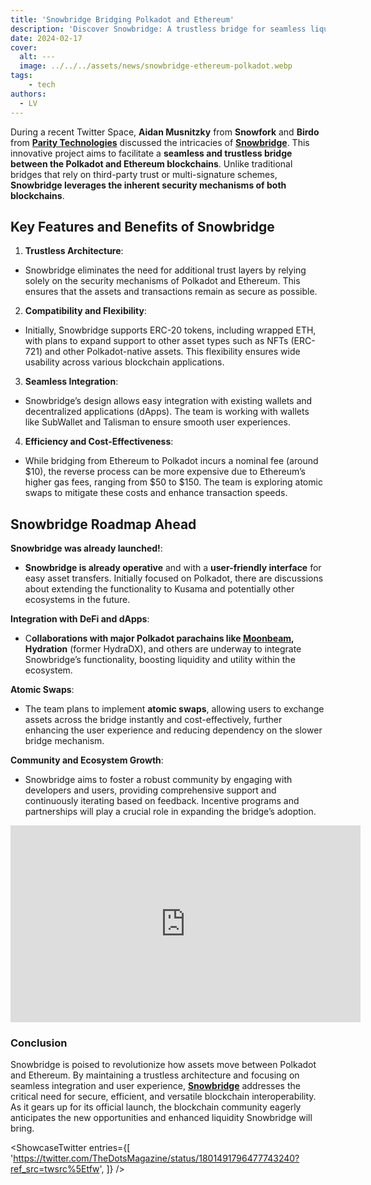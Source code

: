 ```yaml
---
title: 'Snowbridge Bridging Polkadot and Ethereum'
description: 'Discover Snowbridge: A trustless bridge for seamless liquidity between Polkadot and Ethereum.'
date: 2024-02-17
cover:
  alt: ---
  image: ../../../assets/news/snowbridge-ethereum-polkadot.webp
tags: 
    - tech
authors:
  - LV
---
```



During a recent Twitter Space, **Aidan Musnitzky** from **Snowfork** and **Birdo** from **[Parity Technologies](https://dablock.com/ecosystem/parity-technologies/)** discussed the intricacies of [**Snowbridge**](https://dablock.com/dapps/snowbridge/). This innovative project aims to facilitate a **seamless and trustless bridge between the Polkadot and Ethereum blockchains**. Unlike traditional bridges that rely on third-party trust or multi-signature schemes, **Snowbridge leverages the inherent security mechanisms of both blockchains**.

Key Features and Benefits of Snowbridge
---------------------------------------

1. **Trustless Architecture**: 
  - Snowbridge eliminates the need for additional trust layers by relying solely on the security mechanisms of Polkadot and Ethereum. This ensures that the assets and transactions remain as secure as possible.
2. **Compatibility and Flexibility**: 
  - Initially, Snowbridge supports ERC-20 tokens, including wrapped ETH, with plans to expand support to other asset types such as NFTs (ERC-721) and other Polkadot-native assets. This flexibility ensures wide usability across various blockchain applications.
3. **Seamless Integration**: 
  - Snowbridge’s design allows easy integration with existing wallets and decentralized applications (dApps). The team is working with wallets like SubWallet and Talisman to ensure smooth user experiences.
4. **Efficiency and Cost-Effectiveness**: 
  - While bridging from Ethereum to Polkadot incurs a nominal fee (around $10), the reverse process can be more expensive due to Ethereum’s higher gas fees, ranging from $50 to $150. The team is exploring atomic swaps to mitigate these costs and enhance transaction speeds.

Snowbridge Roadmap Ahead
------------------------

**Snowbridge was already launched!**:

- **Snowbridge is already operative** and with a **user-friendly interface** for easy asset transfers. Initially focused on Polkadot, there are discussions about extending the functionality to Kusama and potentially other ecosystems in the future.

**Integration with DeFi and dApps**:

- C**ollaborations with major Polkadot parachains like [Moonbeam](https://dablock.com/dapps/moonbeam-network/), Hydration** (former HydraDX), and others are underway to integrate Snowbridge’s functionality, boosting liquidity and utility within the ecosystem.

**Atomic Swaps**:

- The team plans to implement **atomic swaps**, allowing users to exchange assets across the bridge instantly and cost-effectively, further enhancing the user experience and reducing dependency on the slower bridge mechanism.

**Community and Ecosystem Growth**:

- Snowbridge aims to foster a robust community by engaging with developers and users, providing comprehensive support and continuously iterating based on feedback. Incentive programs and partnerships will play a crucial role in expanding the bridge’s adoption.

<iframe allowfullscreen="allowfullscreen" frameborder="0" height="315" src="https://www.youtube.com/embed/Ui1h1OYNvv4?si=m3zEHoTqJKWgiYpU" title="YouTube video player" width="560"></iframe>

### Conclusion

Snowbridge is poised to revolutionize how assets move between Polkadot and Ethereum. By maintaining a trustless architecture and focusing on seamless integration and user experience, [**Snowbridge**](https://dablock.com/dapps/snowbridge/) addresses the critical need for secure, efficient, and versatile blockchain interoperability. As it gears up for its official launch, the blockchain community eagerly anticipates the new opportunities and enhanced liquidity Snowbridge will bring.

<script is:inline src="https://platform.twitter.com/widgets.js"></script>  

<ShowcaseTwitter
  entries={[
    'https://twitter.com/TheDotsMagazine/status/1801491796477743240?ref_src=twsrc%5Etfw',
  ]}
/>